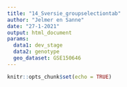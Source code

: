 ```yaml
---
title: "14_Sversie_groupselectiontab"
author: "Jelmer en Sanne"
date: "27-1-2021"
output: html_document
params:
  data1: dev_stage
  data2: genotype
  geo_dataset: GSE150646
---
```


```r
knitr::opts_chunk$set(echo = TRUE)
```

